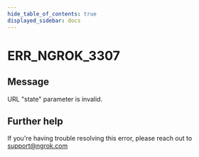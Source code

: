 ```yaml
---
hide_table_of_contents: true
displayed_sidebar: docs
---
```



# ERR_NGROK_3307

## Message

URL "state" parameter is invalid.

<ErrorDetails error="err_ngrok_3307" />

## Further help

If you're having trouble resolving this error, please reach out to [support@ngrok.com](mailto:support@ngrok.com?subject=Help%20with%20ERR_NGROK_3307)
